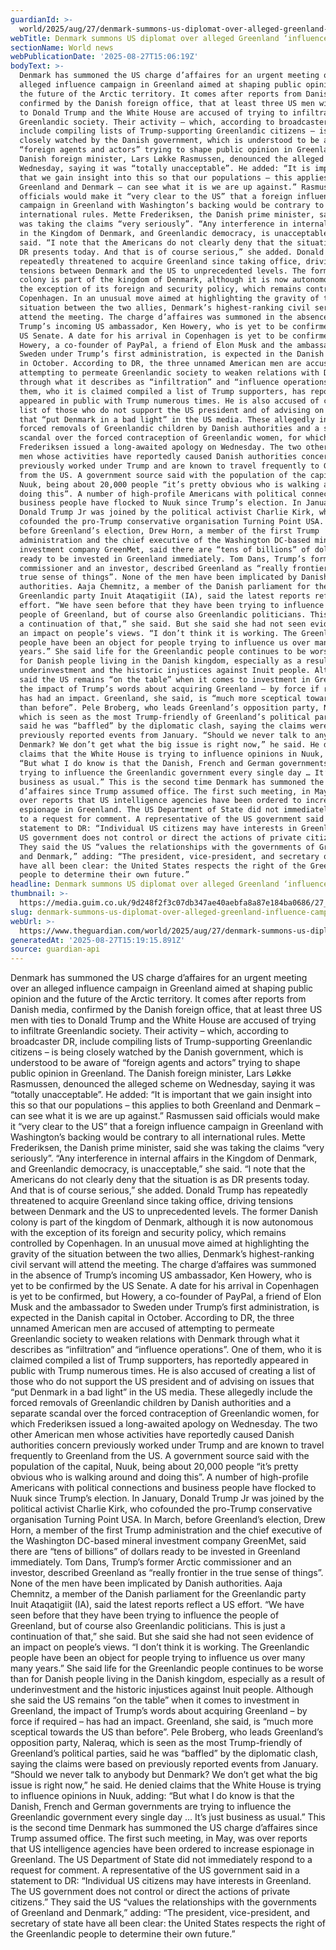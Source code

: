 ```yaml
---
guardianId: >-
  world/2025/aug/27/denmark-summons-us-diplomat-over-alleged-greenland-influence-campaign
webTitle: Denmark summons US diplomat over alleged Greenland ‘influence campaign’
sectionName: World news
webPublicationDate: '2025-08-27T15:06:19Z'
bodyText: >-
  Denmark has summoned the US charge d’affaires for an urgent meeting over an
  alleged influence campaign in Greenland aimed at shaping public opinion and
  the future of the Arctic territory. It comes after reports from Danish media,
  confirmed by the Danish foreign office, that at least three US men with ties
  to Donald Trump and the White House are accused of trying to infiltrate
  Greenlandic society. Their activity – which, according to broadcaster DR,
  include compiling lists of Trump-supporting Greenlandic citizens – is being
  closely watched by the Danish government, which is understood to be aware of
  “foreign agents and actors” trying to shape public opinion in Greenland. The
  Danish foreign minister, Lars Løkke Rasmussen, denounced the alleged scheme on
  Wednesday, saying it was “totally unacceptable”. He added: “It is important
  that we gain insight into this so that our populations – this applies to both
  Greenland and Denmark – can see what it is we are up against.” Rasmussen said
  officials would make it “very clear to the US” that a foreign influence
  campaign in Greenland with Washington’s backing would be contrary to all
  international rules. Mette Frederiksen, the Danish prime minister, said she
  was taking the claims “very seriously”. “Any interference in internal affairs
  in the Kingdom of Denmark, and Greenlandic democracy, is unacceptable,” she
  said. “I note that the Americans do not clearly deny that the situation is as
  DR presents today. And that is of course serious,” she added. Donald Trump has
  repeatedly threatened to acquire Greenland since taking office, driving
  tensions between Denmark and the US to unprecedented levels. The former Danish
  colony is part of the kingdom of Denmark, although it is now autonomous with
  the exception of its foreign and security policy, which remains controlled by
  Copenhagen. In an unusual move aimed at highlighting the gravity of the
  situation between the two allies, Denmark’s highest-ranking civil servant will
  attend the meeting. The charge d’affaires was summoned in the absence of
  Trump’s incoming US ambassador, Ken Howery, who is yet to be confirmed by the
  US Senate. A date for his arrival in Copenhagen is yet to be confirmed, but
  Howery, a co-founder of PayPal, a friend of Elon Musk and the ambassador to
  Sweden under Trump’s first administration, is expected in the Danish capital
  in October. According to DR, the three unnamed American men are accused of
  attempting to permeate Greenlandic society to weaken relations with Denmark
  through what it describes as “infiltration” and “influence operations”. One of
  them, who it is claimed compiled a list of Trump supporters, has reportedly
  appeared in public with Trump numerous times. He is also accused of creating a
  list of those who do not support the US president and of advising on issues
  that “put Denmark in a bad light” in the US media. These allegedly include the
  forced removals of Greenlandic children by Danish authorities and a separate
  scandal over the forced contraception of Greenlandic women, for which
  Frederiksen issued a long-awaited apology on Wednesday. The two other American
  men whose activities have reportedly caused Danish authorities concern
  previously worked under Trump and are known to travel frequently to Greenland
  from the US. A government source said with the population of the capital,
  Nuuk, being about 20,000 people “it’s pretty obvious who is walking around and
  doing this”. A number of high-profile Americans with political connections and
  business people have flocked to Nuuk since Trump’s election. In January,
  Donald Trump Jr was joined by the political activist Charlie Kirk, who
  cofounded the pro-Trump conservative organisation Turning Point USA. In March,
  before Greenland’s election, Drew Horn, a member of the first Trump
  administration and the chief executive of the Washington DC-based mineral
  investment company GreenMet, said there are “tens of billions” of dollars
  ready to be invested in Greenland immediately. Tom Dans, Trump’s former Arctic
  commissioner and an investor, described Greenland as “really frontier in the
  true sense of things”. None of the men have been implicated by Danish
  authorities. Aaja Chemnitz, a member of the Danish parliament for the
  Greenlandic party Inuit Ataqatigiit (IA), said the latest reports reflect a US
  effort. “We have seen before that they have been trying to influence the
  people of Greenland, but of course also Greenlandic politicians. This is just
  a continuation of that,” she said. But she said she had not seen evidence of
  an impact on people’s views. “I don’t think it is working. The Greenlandic
  people have been an object for people trying to influence us over many many
  years.” She said life for the Greenlandic people continues to be worse than
  for Danish people living in the Danish kingdom, especially as a result of
  underinvestment and the historic injustices against Inuit people. Although she
  said the US remains “on the table” when it comes to investment in Greenland,
  the impact of Trump’s words about acquiring Greenland – by force if required –
  has had an impact. Greenland, she said, is “much more sceptical towards the US
  than before”. Pele Broberg, who leads Greenland’s opposition party, Naleraq,
  which is seen as the most Trump-friendly of Greenland’s political parties,
  said he was “baffled” by the diplomatic clash, saying the claims were based on
  previously reported events from January. “Should we never talk to anybody but
  Denmark? We don’t get what the big issue is right now,” he said. He denied
  claims that the White House is trying to influence opinions in Nuuk, adding:
  “But what I do know is that the Danish, French and German governments are
  trying to influence the Greenlandic government every single day … It’s just
  business as usual.” This is the second time Denmark has summoned the US charge
  d’affaires since Trump assumed office. The first such meeting, in May, was
  over reports that US intelligence agencies have been ordered to increase
  espionage in Greenland. The US Department of State did not immediately respond
  to a request for comment. A representative of the US government said in a
  statement to DR: “Individual US citizens may have interests in Greenland. The
  US government does not control or direct the actions of private citizens.”
  They said the US “values the relationships with the governments of Greenland
  and Denmark,” adding: “The president, vice-president, and secretary of state
  have all been clear: the United States respects the right of the Greenlandic
  people to determine their own future.”
headline: Denmark summons US diplomat over alleged Greenland ‘influence campaign’
thumbnail: >-
  https://media.guim.co.uk/9d248f2f3c07db347ae40aebfa8a87e184ba0686/27_0_3331_2666/500.jpg
slug: denmark-summons-us-diplomat-over-alleged-greenland-influence-campaign
webUrl: >-
  https://www.theguardian.com/world/2025/aug/27/denmark-summons-us-diplomat-over-alleged-greenland-influence-campaign
generatedAt: '2025-08-27T15:19:15.891Z'
source: guardian-api
---
```

Denmark has summoned the US charge d’affaires for an urgent meeting over an alleged influence campaign in Greenland aimed at shaping public opinion and the future of the Arctic territory. It comes after reports from Danish media, confirmed by the Danish foreign office, that at least three US men with ties to Donald Trump and the White House are accused of trying to infiltrate Greenlandic society. Their activity – which, according to broadcaster DR, include compiling lists of Trump-supporting Greenlandic citizens – is being closely watched by the Danish government, which is understood to be aware of “foreign agents and actors” trying to shape public opinion in Greenland. The Danish foreign minister, Lars Løkke Rasmussen, denounced the alleged scheme on Wednesday, saying it was “totally unacceptable”. He added: “It is important that we gain insight into this so that our populations – this applies to both Greenland and Denmark – can see what it is we are up against.” Rasmussen said officials would make it “very clear to the US” that a foreign influence campaign in Greenland with Washington’s backing would be contrary to all international rules. Mette Frederiksen, the Danish prime minister, said she was taking the claims “very seriously”. “Any interference in internal affairs in the Kingdom of Denmark, and Greenlandic democracy, is unacceptable,” she said. “I note that the Americans do not clearly deny that the situation is as DR presents today. And that is of course serious,” she added. Donald Trump has repeatedly threatened to acquire Greenland since taking office, driving tensions between Denmark and the US to unprecedented levels. The former Danish colony is part of the kingdom of Denmark, although it is now autonomous with the exception of its foreign and security policy, which remains controlled by Copenhagen. In an unusual move aimed at highlighting the gravity of the situation between the two allies, Denmark’s highest-ranking civil servant will attend the meeting. The charge d’affaires was summoned in the absence of Trump’s incoming US ambassador, Ken Howery, who is yet to be confirmed by the US Senate. A date for his arrival in Copenhagen is yet to be confirmed, but Howery, a co-founder of PayPal, a friend of Elon Musk and the ambassador to Sweden under Trump’s first administration, is expected in the Danish capital in October. According to DR, the three unnamed American men are accused of attempting to permeate Greenlandic society to weaken relations with Denmark through what it describes as “infiltration” and “influence operations”. One of them, who it is claimed compiled a list of Trump supporters, has reportedly appeared in public with Trump numerous times. He is also accused of creating a list of those who do not support the US president and of advising on issues that “put Denmark in a bad light” in the US media. These allegedly include the forced removals of Greenlandic children by Danish authorities and a separate scandal over the forced contraception of Greenlandic women, for which Frederiksen issued a long-awaited apology on Wednesday. The two other American men whose activities have reportedly caused Danish authorities concern previously worked under Trump and are known to travel frequently to Greenland from the US. A government source said with the population of the capital, Nuuk, being about 20,000 people “it’s pretty obvious who is walking around and doing this”. A number of high-profile Americans with political connections and business people have flocked to Nuuk since Trump’s election. In January, Donald Trump Jr was joined by the political activist Charlie Kirk, who cofounded the pro-Trump conservative organisation Turning Point USA. In March, before Greenland’s election, Drew Horn, a member of the first Trump administration and the chief executive of the Washington DC-based mineral investment company GreenMet, said there are “tens of billions” of dollars ready to be invested in Greenland immediately. Tom Dans, Trump’s former Arctic commissioner and an investor, described Greenland as “really frontier in the true sense of things”. None of the men have been implicated by Danish authorities. Aaja Chemnitz, a member of the Danish parliament for the Greenlandic party Inuit Ataqatigiit (IA), said the latest reports reflect a US effort. “We have seen before that they have been trying to influence the people of Greenland, but of course also Greenlandic politicians. This is just a continuation of that,” she said. But she said she had not seen evidence of an impact on people’s views. “I don’t think it is working. The Greenlandic people have been an object for people trying to influence us over many many years.” She said life for the Greenlandic people continues to be worse than for Danish people living in the Danish kingdom, especially as a result of underinvestment and the historic injustices against Inuit people. Although she said the US remains “on the table” when it comes to investment in Greenland, the impact of Trump’s words about acquiring Greenland – by force if required – has had an impact. Greenland, she said, is “much more sceptical towards the US than before”. Pele Broberg, who leads Greenland’s opposition party, Naleraq, which is seen as the most Trump-friendly of Greenland’s political parties, said he was “baffled” by the diplomatic clash, saying the claims were based on previously reported events from January. “Should we never talk to anybody but Denmark? We don’t get what the big issue is right now,” he said. He denied claims that the White House is trying to influence opinions in Nuuk, adding: “But what I do know is that the Danish, French and German governments are trying to influence the Greenlandic government every single day … It’s just business as usual.” This is the second time Denmark has summoned the US charge d’affaires since Trump assumed office. The first such meeting, in May, was over reports that US intelligence agencies have been ordered to increase espionage in Greenland. The US Department of State did not immediately respond to a request for comment. A representative of the US government said in a statement to DR: “Individual US citizens may have interests in Greenland. The US government does not control or direct the actions of private citizens.” They said the US “values the relationships with the governments of Greenland and Denmark,” adding: “The president, vice-president, and secretary of state have all been clear: the United States respects the right of the Greenlandic people to determine their own future.”

